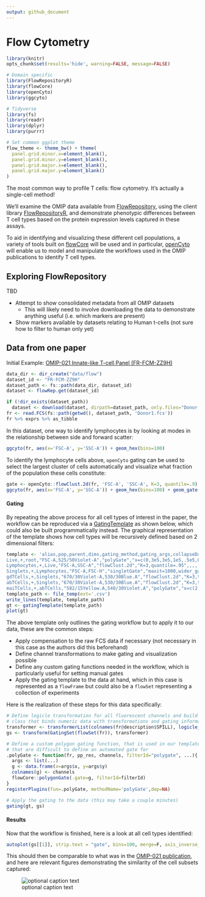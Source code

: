 ```yaml
---
output: github_document
---
```


# Flow Cytometry

```r
library(knitr)
opts_chunk$set(results='hide', warning=FALSE, message=FALSE)
```

```r
# Domain specific
library(FlowRepositoryR)
library(flowCore)
library(openCyto)
library(ggcyto)

# Tidyverse
library(fs)
library(readr)
library(dplyr)
library(purrr)
```

```r
# Set common ggplot theme
flow_theme <- theme_bw() + theme(
  panel.grid.minor.x=element_blank(),
  panel.grid.minor.y=element_blank(),
  panel.grid.major.x=element_blank(),
  panel.grid.major.y=element_blank()
)
```

The most common way to profile T cells: flow cytometry. It's actually a single-cell method!

We'll examine the OMIP data available from [FlowRepository](https://flowrepository.org/), using the client library [FlowRepositoryR](https://bioconductor.org/packages/release/bioc/html/FlowRepositoryR.html), and demonstrate phenotypic differences between T cell types based on the protein expression levels captured in these assays.

To aid in identifying and visualizing these different cell populations, a variety of tools built on [flowCore](https://bioconductor.org/packages/release/bioc/html/FlowRepositoryR.html) will be used and in particular, [openCyto](https://bioconductor.org/packages/release/bioc/html/openCyto.html) will enable us to model and manipulate the workflows used in the OMIP publications to identify T cell types.


## Exploring FlowRepository

TBD

- Attempt to show consolidated metadata from all OMIP datasets
  - This will likely need to involve downloading the data to demonstrate anything useful (i.e. which markers are present)
- Show markers available by datasets relating to Human t-cells (not sure how to filter to human only yet)


## Data from one paper

Initial Example: [OMIP-021 Innate-like T-cell Panel (FR-FCM-ZZ9H)](https://flowrepository.org/id/FR-FCM-ZZ9H)

```r
data_dir <- dir_create("data/flow")
dataset_id <- "FR-FCM-ZZ9H"
dataset_path <- fs::path(data_dir, dataset_id)
dataset <- flowRep.get(dataset_id)

if (!dir_exists(dataset_path)) 
  dataset <- download(dataset, dirpath=dataset_path, only.files="Donor.*fcs", show.progress=F)
fr <- read.FCS(fs::path(getwd(), dataset_path, 'Donor1.fcs'))
fr %>% exprs %>% as_tibble
```

In this dataset, one way to identify lymphocytes is by looking at modes in the relationship between side and forward scatter:

```r
ggcyto(fr, aes(x='FSC-A', y='SSC-A')) + geom_hex(bins=100)
```


To identify the lymphocyte cells above, ```openCyto``` gating can be used to select the largest cluster of cells automatically and visualize what fraction of the population these cells constitute:

```r
gate <- openCyto::flowClust.2d(fr, 'FSC-A', 'SSC-A', K=3, quantile=.9)
ggcyto(fr, aes(x='FSC-A', y='SSC-A')) + geom_hex(bins=100) + geom_gate(gate) + geom_stats()
```


#### Gating

By repeating the above process for all cell types of interest in the paper, the workflow can be reproduced via a [GatingTemplate](https://www.bioconductor.org/packages/devel/bioc/vignettes/openCyto/inst/doc/HowToWriteCSVTemplate.html) as shown below, which could also be built programmatically instead.  The graphical representation of the template shows how cell types will be recursively defined based on 2 dimensional filters:

```r
template <- 'alias,pop,parent,dims,gating_method,gating_args,collapseDataForGating,groupBy,preprocessing_method,preprocessing_args
Live,+,root,"FSC-A,525/50Violet-A","polyGate","x=c(0,3e5,3e5,1e5,.5e5,0),y=c(0,0,2.3,2.3,2,1.5)",,,,
Lymphocytes,+,Live,"FSC-A,SSC-A","flowClust.2d","K=3,quantile=.95",,,,
Singlets,+,Lymphocytes,"FSC-A,FSC-H","singletGate","maxit=1000,wider_gate=T,prediction_level=.999999999",,,,
gdTCells,+,Singlets,"670/30Violet-A,530/30Blue.A","flowClust.2d","K=3,target=c(2.5,2.5)",,,,
abTCells,+,Singlets,"670/30Violet-A,530/30Blue.A","flowClust.2d","K=3,target=c(2.5,1),quantile=0.95",,,,
maiTCells,+,abTCells,"582/15Yellow.A,540/30Violet.A","polyGate","x=c(2.7,5,5,2.7),y=c(2.5,2.5,5,5)",,,,'
template_path <- file_temp(ext='.csv')
write_lines(template, template_path)
gt <- gatingTemplate(template_path)
plot(gt)
```

The above template only outlines the gating workflow but to apply it to our data, these are the common steps:

- Apply compensation to the raw FCS data if necessary (not necessary in this case as the authors did this beforehand)
- Define channel transformations to make gating and visualization possible
- Define any custom gating functions needed in the workflow, which is particularly useful for setting manual gates
- Apply the gating template to the data at hand, which in this case is represented as a ```flowFrame``` but could also be a ```flowSet``` representing a collection of experiments

Here is the realization of these steps for this data specifically:

```r
# Define logicle transformation for all fluorescent channels and build a "GatingSet", which is a wrapper
# class that binds numeric data with transformations and gating information
transformer <- transformerList(colnames(fr@description$SPILL), logicle_trans())
gs <- transform(GatingSet(flowSet(fr)), transformer)

# Define a custom polygon gating function, that is used in our template to deal with situations
# that are difficult to define an automated gate for
.polyGate <- function(fr, pp_res, channels, filterId="polygate", ...){ 
  args <- list(...)
  g <- data.frame(x=args$x, y=args$y)
  colnames(g) <- channels
  flowCore::polygonGate(.gate=g, filterId=filterId)
}
registerPlugins(fun=.polyGate, methodName='polyGate',dep=NA)

# Apply the gating to the data (this may take a couple minutes)
gating(gt, gs)
```

#### Results

Now that the workflow is finished, here is a look at all cell types identified:

```r
autoplot(gs[[1]], strip.text = "gate", bins=100, merge=F, axis_inverse_trans=F) + flow_theme
```

This should then be comparable to what was in the [OMIP-021 publication](https://onlinelibrary.wiley.com/doi/full/10.1002/cyto.a.22475), and here are relevant figures demonstrating the similarity of the cell subsets captured:

![optional caption text](https://drive.google.com/uc?export=view&id=1LJ9kSIHO-PnqOy3BnP1cy0t93uw2BMrF)





